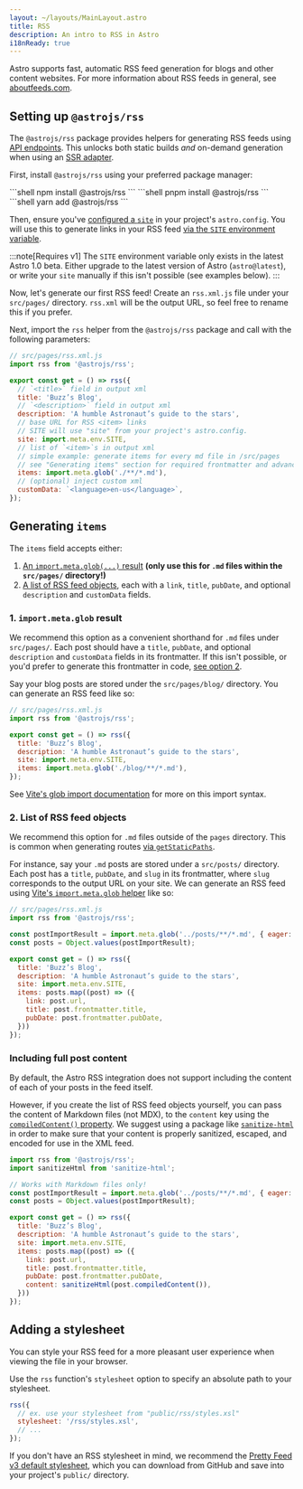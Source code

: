 ```yaml
---
layout: ~/layouts/MainLayout.astro
title: RSS
description: An intro to RSS in Astro
i18nReady: true
---
```



Astro supports fast, automatic RSS feed generation for blogs and other content websites. For more information about RSS feeds in general, see [aboutfeeds.com](https://aboutfeeds.com/).

## Setting up `@astrojs/rss`

The `@astrojs/rss` package provides helpers for generating RSS feeds using [API endpoints](/en/core-concepts/endpoints/#static-file-endpoints). This unlocks both static builds _and_ on-demand generation when using an [SSR adapter](/en/guides/server-side-rendering/#adding-an-adapter).

First, install `@astrojs/rss` using your preferred package manager:

<PackageManagerTabs>
  <Fragment slot="npm">
  ```shell
  npm install @astrojs/rss
  ```
  </Fragment>
  <Fragment slot="pnpm">
  ```shell
  pnpm install @astrojs/rss
  ```
  </Fragment>
  <Fragment slot="yarn">
  ```shell
  yarn add @astrojs/rss
  ```
  </Fragment>
</PackageManagerTabs>

Then, ensure you've [configured a `site`](/en/reference/configuration-reference/#site) in your project's `astro.config`. You will use this to generate links in your RSS feed [via the `SITE` environment variable](/en/guides/environment-variables/#default-environment-variables).

:::note[Requires v1]
The `SITE` environment variable only exists in the latest Astro 1.0 beta. Either upgrade to the latest version of Astro (`astro@latest`), or write your `site` manually if this isn't possible (see examples below).
:::

Now, let's generate our first RSS feed! Create an `rss.xml.js` file under your `src/pages/` directory. `rss.xml` will be the output URL, so feel free to rename this if you prefer.

Next, import the `rss` helper from the `@astrojs/rss` package and call with the following parameters:

```js
// src/pages/rss.xml.js
import rss from '@astrojs/rss';

export const get = () => rss({
  // `<title>` field in output xml
  title: 'Buzz’s Blog',
  // `<description>` field in output xml
  description: 'A humble Astronaut’s guide to the stars',
  // base URL for RSS <item> links
  // SITE will use "site" from your project's astro.config.
  site: import.meta.env.SITE,
  // list of `<item>`s in output xml
  // simple example: generate items for every md file in /src/pages
  // see "Generating items" section for required frontmatter and advanced use cases
  items: import.meta.glob('./**/*.md'),
  // (optional) inject custom xml
  customData: `<language>en-us</language>`,
});
```

## Generating `items`

The `items` field accepts either:
1. [An `import.meta.glob(...)` result](#1-importmetaglob-result) **(only use this for `.md` files within the `src/pages/` directory!)**
2. [A list of RSS feed objects](#2-list-of-rss-feed-objects), each with a `link`, `title`, `pubDate`, and optional `description` and `customData` fields.

### 1. `import.meta.glob` result

We recommend this option as a convenient shorthand for `.md` files under `src/pages/`. Each post should have a `title`, `pubDate`, and optional `description` and `customData` fields in its frontmatter. If this isn't possible, or you'd prefer to generate this frontmatter in code, [see option 2](#2-list-of-rss-feed-objects).

Say your blog posts are stored under the `src/pages/blog/` directory. You can generate an RSS feed like so:

```js
// src/pages/rss.xml.js
import rss from '@astrojs/rss';

export const get = () => rss({
  title: 'Buzz’s Blog',
  description: 'A humble Astronaut’s guide to the stars',
  site: import.meta.env.SITE,
  items: import.meta.glob('./blog/**/*.md'),
});
```

See [Vite's glob import documentation](https://vitejs.dev/guide/features.html#glob-import) for more on this import syntax.

### 2. List of RSS feed objects

We recommend this option for `.md` files outside of the `pages` directory. This is common when generating routes [via `getStaticPaths`](/en/reference/api-reference/#getstaticpaths).

For instance, say your `.md` posts are stored under a `src/posts/` directory. Each post has a `title`, `pubDate`, and `slug` in its frontmatter, where `slug` corresponds to the output URL on your site. We can generate an RSS feed using [Vite's `import.meta.glob` helper](https://vitejs.dev/guide/features.html#glob-import) like so:

```js
// src/pages/rss.xml.js
import rss from '@astrojs/rss';

const postImportResult = import.meta.glob('../posts/**/*.md', { eager: true });
const posts = Object.values(postImportResult);

export const get = () => rss({
  title: 'Buzz’s Blog',
  description: 'A humble Astronaut’s guide to the stars',
  site: import.meta.env.SITE,
  items: posts.map((post) => ({
    link: post.url,
    title: post.frontmatter.title,
    pubDate: post.frontmatter.pubDate,
  }))
});
```

### Including full post content

<Since v="1.6.14" />

By default, the Astro RSS integration does not support including the content of each of your posts in the feed itself. 

However, if you create the list of RSS feed objects yourself, you can pass the content of Markdown files (not MDX), to the `content` key using the [`compiledContent()` property](/en/guides/markdown-content/#exported-properties). We suggest using a package like [`sanitize-html`](https://www.npmjs.com/package/sanitize-html) in order to make sure that your content is properly sanitized, escaped, and encoded for use in the XML feed.

```js ins={2, 16} title={src/pages/rss.xml.js}
import rss from '@astrojs/rss';
import sanitizeHtml from 'sanitize-html';

// Works with Markdown files only!
const postImportResult = import.meta.glob('../posts/**/*.md', { eager: true }); 
const posts = Object.values(postImportResult);

export const get = () => rss({
  title: 'Buzz’s Blog',
  description: 'A humble Astronaut’s guide to the stars',
  site: import.meta.env.SITE,
  items: posts.map((post) => ({
    link: post.url,
    title: post.frontmatter.title,
    pubDate: post.frontmatter.pubDate,
    content: sanitizeHtml(post.compiledContent()),
  }))
});
```

## Adding a stylesheet

You can style your RSS feed for a more pleasant user experience when viewing the file in your browser.

Use the `rss` function's `stylesheet` option to specify an absolute path to your stylesheet.

```js
rss({
  // ex. use your stylesheet from "public/rss/styles.xsl"
  stylesheet: '/rss/styles.xsl',
  // ...
});
```

If you don't have an RSS stylesheet in mind, we recommend the [Pretty Feed v3 default stylesheet](https://github.com/genmon/aboutfeeds/blob/main/tools/pretty-feed-v3.xsl), which you can download from GitHub and save into your project's `public/` directory.
